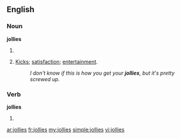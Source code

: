 ==English==

===Noun===
'''jollies'''

# {{plural of|[[jolly]]}}
# {{context|slang}} [[kicks|Kicks]]; [[satisfaction]]; [[entertainment]].
#:''I don't know if this is how you get your '''jollies''', but it's pretty screwed up.''

===Verb===
'''jollies'''

# {{third-person singular of|[[jolly]]}}

[[ar:jollies]]
[[fr:jollies]]
[[my:jollies]]
[[simple:jollies]]
[[vi:jollies]]